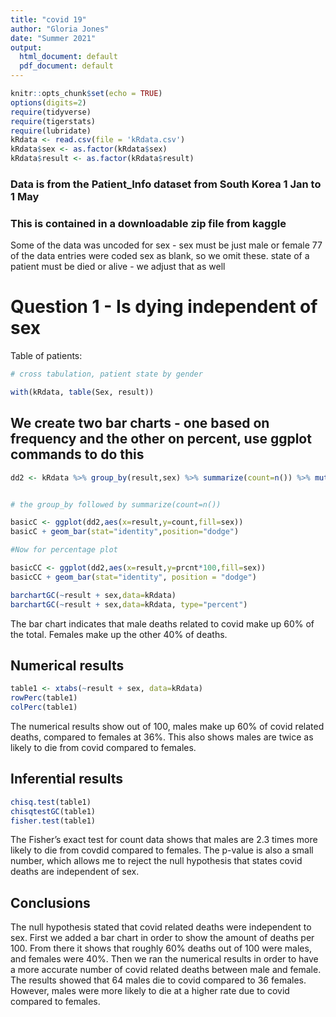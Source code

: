 ```yaml
---
title: "covid 19"
author: "Gloria Jones"
date: "Summer 2021"
output:
  html_document: default
  pdf_document: default
---
```


```r
knitr::opts_chunk$set(echo = TRUE)
options(digits=2)
require(tidyverse)
require(tigerstats)
require(lubridate)
kRdata <- read.csv(file = 'kRdata.csv')
kRdata$sex <- as.factor(kRdata$sex)
kRdata$result <- as.factor(kRdata$result)
```
### Data is from the Patient_Info dataset from South Korea 1 Jan to 1 May 
### This is contained in a downloadable zip file from kaggle

Some of the data was uncoded for sex - sex must be just male or female
77 of the data entries were coded sex  as blank, so we omit these.
state of a patient must be died or alive - we adjust that as well   
  
# Question 1 - Is dying independent of sex




Table of patients:
```r

# cross tabulation, patient state by gender

with(kRdata, table(Sex, result))

```

## We create two bar charts - one based on frequency and the other on percent, use ggplot commands to do this

```r
dd2 <- kRdata %>% group_by(result,sex) %>% summarize(count=n()) %>% mutate(prcnt=count/sum(count))


# the group_by followed by summarize(count=n())

basicC <- ggplot(dd2,aes(x=result,y=count,fill=sex))
basicC + geom_bar(stat="identity",position="dodge")

#Now for percentage plot

basicCC <- ggplot(dd2,aes(x=result,y=prcnt*100,fill=sex)) 
basicCC + geom_bar(stat="identity", position = "dodge")
````

  
```r
barchartGC(~result + sex,data=kRdata)
barchartGC(~result + sex,data=kRdata, type="percent")

```
  
The bar chart indicates that male deaths related to covid make up 60% of the total. Females make up the other 40% of deaths.
  
## Numerical results

```r
table1 <- xtabs(~result + sex, data=kRdata)
rowPerc(table1)
colPerc(table1)
```
  
The numerical results show out of 100, males make up 60% of covid related deaths, compared to females at 36%. This also shows males are twice as likely to die from covid compared to females.
  
## Inferential results 

```r
chisq.test(table1)
chisqtestGC(table1)
fisher.test(table1)
```

The Fisher's exact test for count data shows that males are 2.3 times more likely to die from covdid compared to females. The p-value is also a small number, which allows me to reject the null hypothesis that states covid deaths are independent of sex.
  
## Conclusions

The null hypothesis stated that covid related deaths were independent to sex. First we added a bar chart in order to show the amount of deaths per 100. From there it shows that roughly 60%  deaths out of 100 were males, and females were 40%. Then we ran the numerical results in order to have a more accurate number of covid related deaths between male and female. The results showed that 64 males die to covid compared to 36 females. However, males were more likely to die at a higher rate due to covid compared to females. 

